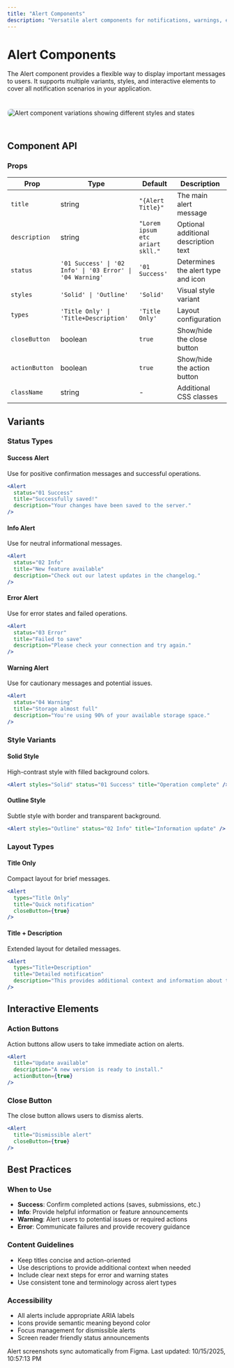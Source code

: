 ```yaml
---
title: "Alert Components"
description: "Versatile alert components for notifications, warnings, errors, and success messages"
---
```


# Alert Components

The Alert component provides a flexible way to display important messages to users. It supports multiple variants, styles, and interactive elements to cover all notification scenarios in your application.

<img
  src="https://raw.githubusercontent.com/hellojulian/documentation/main/public/images/figma-22123-476643.png"
  alt="Alert component variations showing different styles and states"
  style="border: 1px solid #e2e8f0; border-radius: 8px; margin: 24px 0;"
/>

## Component API

### Props

| Prop | Type | Default | Description |
|------|------|---------|-------------|
| `title` | string | `"{Alert Title}"` | The main alert message |
| `description` | string | `"Lorem ipsum etc ariart skll."` | Optional additional description text |
| `status` | `'01 Success' \| '02 Info' \| '03 Error' \| '04 Warning'` | `'01 Success'` | Determines the alert type and icon |
| `styles` | `'Solid' \| 'Outline'` | `'Solid'` | Visual style variant |
| `types` | `'Title Only' \| 'Title+Description'` | `'Title Only'` | Layout configuration |
| `closeButton` | boolean | `true` | Show/hide the close button |
| `actionButton` | boolean | `true` | Show/hide the action button |
| `className` | string | - | Additional CSS classes |

## Variants

### Status Types

#### Success Alert
Use for positive confirmation messages and successful operations.
```jsx
<Alert 
  status="01 Success"
  title="Successfully saved!"
  description="Your changes have been saved to the server."
/>
```

#### Info Alert  
Use for neutral informational messages.
```jsx
<Alert 
  status="02 Info"
  title="New feature available"
  description="Check out our latest updates in the changelog."
/>
```

#### Error Alert
Use for error states and failed operations.
```jsx
<Alert 
  status="03 Error" 
  title="Failed to save"
  description="Please check your connection and try again."
/>
```

#### Warning Alert
Use for cautionary messages and potential issues.
```jsx
<Alert 
  status="04 Warning"
  title="Storage almost full"
  description="You're using 90% of your available storage space."
/>
```

### Style Variants

#### Solid Style
High-contrast style with filled background colors.
```jsx
<Alert styles="Solid" status="01 Success" title="Operation complete" />
```

#### Outline Style  
Subtle style with border and transparent background.
```jsx
<Alert styles="Outline" status="02 Info" title="Information update" />
```

### Layout Types

#### Title Only
Compact layout for brief messages.
```jsx
<Alert 
  types="Title Only"
  title="Quick notification"
  closeButton={true}
/>
```

#### Title + Description
Extended layout for detailed messages.
```jsx
<Alert 
  types="Title+Description"
  title="Detailed notification"
  description="This provides additional context and information about the alert."
/>
```

## Interactive Elements

### Action Buttons
Action buttons allow users to take immediate action on alerts.
```jsx
<Alert 
  title="Update available"
  description="A new version is ready to install."
  actionButton={true}
/>
```

### Close Button
The close button allows users to dismiss alerts.
```jsx
<Alert 
  title="Dismissible alert"
  closeButton={true}
/>
```

## Best Practices

### When to Use
- **Success**: Confirm completed actions (saves, submissions, etc.)
- **Info**: Provide helpful information or feature announcements  
- **Warning**: Alert users to potential issues or required actions
- **Error**: Communicate failures and provide recovery guidance

### Content Guidelines
- Keep titles concise and action-oriented
- Use descriptions to provide additional context when needed
- Include clear next steps for error and warning states
- Use consistent tone and terminology across alert types

### Accessibility
- All alerts include appropriate ARIA labels
- Icons provide semantic meaning beyond color
- Focus management for dismissible alerts
- Screen reader friendly status announcements

<Note>
  Alert screenshots sync automatically from Figma. Last updated: 10/15/2025, 10:57:13 PM
</Note>